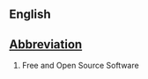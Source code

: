 ==English==
==[[Wiktionary:List of acronyms and abbreviations|Abbreviation]]==

#Free and Open Source Software